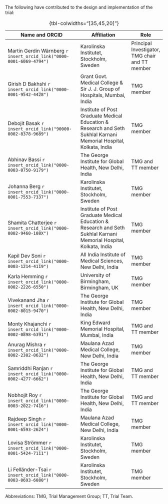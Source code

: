 The following have contributed to the design and implementation of the trial:

| Name and  ORCID | Affiliation | Role |
|-----------------|-------------|------|
| Martin Gerdin Wärnberg `r insert_orcid_link("0000-0001-6069-4794")`| Karolinska Institutet, Stockholm, Sweden | Principal Investigator, TMG chair and TT member |
| Girish D Bakhshi `r insert_orcid_link("0000-0001-9542-4428")` | Grant Govt. Medical College & Sir J. J. Group of Hospitals, Mumbai, India | TMG member |
| Debojit Basak `r insert_orcid_link("90000-0002-8378-9689")` | Institute of Post Graduate Medical Education & Research and Seth Sukhlal Karnani Memorial Hospital, Kolkata, India | TMG member |
| Abhinav Bassi `r insert_orcid_link("0000-0003-0750-9179")` |  The George Institute for Global Health, New Delhi, India | TMG and TT member |
| Johanna Berg `r insert_orcid_link("0000-0001-7553-7337")` | Karolinska Institutet, Stockholm, Sweden | TMG member |
| Shamita Chatterjee `r insert_orcid_link("0000-0002-9460-108X")` | Institute of Post Graduate Medical Education & Research and Seth Sukhlal Karnani Memorial Hospital, Kolkata, India | TMG member |
| Kapil Dev Soni `r insert_orcid_link("0000-0003-1214-4119")` | All India Institute of Medical Sciences, New Delhi, India | TMG member |
| Karla Hemming `r insert_orcid_link("0000-0002-2226-6550")` | University of Birmingham, Birmingham, UK | TMG member |
| Vivekanand Jha `r insert_orcid_link("0000-0002-8015-9470")` | The George Institute for Global Health, New Delhi, India | TMG member |
| Monty Khajanchi `r insert_orcid_link("0000-0002-0898-6391")` | King Edward Memorial Hospital, Mumbai, India | TMG and TT member |
| Anurag Mishra `r insert_orcid_link("0000-0002-2302-0632")` | Maulana Azad Medical College, New Delhi, India | TMG member |
| Samriddhi Ranjan `r insert_orcid_link("0000-0002-4277-6662")`| The George Institute for Global Health, New Delhi, India | TMG and TT member |
| Nobhojit Roy `r insert_orcid_link("0000-0003-2022-7416")` | The George Institute for Global Health, New Delhi, India | TMG and TT member |
| Rajdeep Singh `r insert_orcid_link("0000-0001-6593-2624")` | Maulana Azad Medical College, New Delhi, India | TMG member |
| Lovisa Strömmer `r insert_orcid_link("0000-0001-5424-7111")` | Karolinska Institutet, Stockholm, Sweden | TMG member |
| Li Felländer-Tsai `r insert_orcid_link("0000-0003-0693-6080")` | Karolinska Institutet, Stockholm, Sweden | TMG member |

: {tbl-colwidths="[35,45,20]"}

Abbreviations: TMG, Trial Management Group; TT, Trial Team.